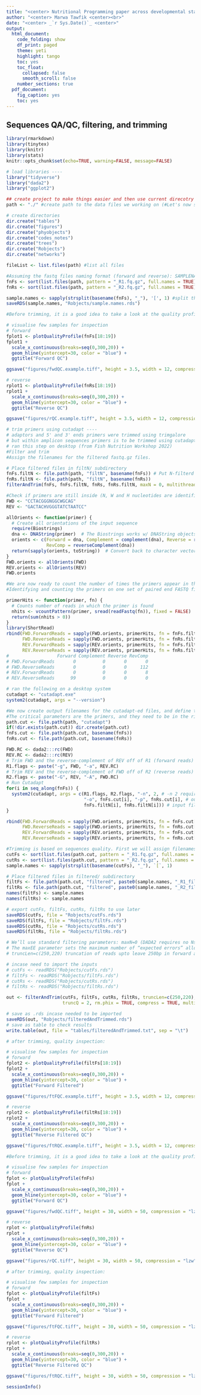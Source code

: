 ```yaml
---
title: "<center> Nutritional Programming paper across developmental stages in context of intestinal microbiome <center>"
author: "<center> Marwa Tawfik <center><br>"
date: "<center> _`r Sys.Date()`_ <center>"
output:
  html_document:
    code_folding: show
    df_print: paged
    theme: yeti
    highlight: tango
    toc: yes
    toc_float:
      collapsed: false
      smooth_scroll: false
    number_sections: true
  pdf_document:
    fig_caption: yes
    toc: yes
---
```


## Sequences QA/QC, filtering, and trimming

```r
library(rmarkdown)
library(tinytex)
library(knitr)
library(stats)
knitr::opts_chunk$set(echo=TRUE, warning=FALSE, message=FALSE)
```

```r
# load libraries ----
library("tidyverse")
library("dada2") 
library("ggplot2")

## create project to make things easier and then use current direcotry ./ as your path
path <- "./" #create path to the data files we working on (#Let's now set the input directory, where the demultiplexed per-sample fastq files reside) 

# create directories 
dir.create("tables")
dir.create("figures")
dir.create("phyobjects")
dir.create("codes_notes")
dir.create("trees")
dir.create("Robjects")
dir.create("networks")

fileList <- list.files(path) #list all files 

#Assuming the fastq files naming format (forward and reverse): SAMPLENAME_R1.fq.gz and SAMPLENAME_R2.fq.gz we can proceed as follows to group the forward and reverse filenames together:
fnFs <- sort(list.files(path, pattern = "_R1.fq.gz", full.names = TRUE)) #create a sorted list of vector for forward reads 
fnRs <- sort(list.files(path, pattern = "_R2.fq.gz", full.names = TRUE)) #create a sorted list of vector for reverse reads 

sample.names <- sapply(strsplit(basename(fnFs), "_"), '[', 1) #split the first part before _ and store that to sample.names vector
saveRDS(sample.names, "Robjects/sample.names.rds")
```

```r
#Before trimming, it is a good idea to take a look at the quality profile of my data:

# visualise few samples for inspection
# forward 
fplot1 <- plotQualityProfile(fnFs[18:19])
fplot1 +
  scale_x_continuous(breaks=seq(0,300,20)) +
  geom_hline(yintercept=30, color = "blue") +
  ggtitle("Forward QC")

ggsave("figures/fwdQC.example.tiff", height = 3.5, width = 12, compression = "lzw", scale = 0.8)

```

```r
# reverse 
rplot1 <- plotQualityProfile(fnRs[18:19])
rplot1 +
  scale_x_continuous(breaks=seq(0,300,20)) +
  geom_hline(yintercept=30, color = "blue") +
  ggtitle("Reverse QC")

ggsave("figures/rQC.example.tiff", height = 3.5, width = 12, compression = "lzw", scale = 0.8)

```

```r
# trim primers using cutadapt ----
# adaptors and 5' and 3' ends primers were trimmed using trimgalore 
# but within amplicon sequences primers is to be trimmed using cutadapt as follow
# ran this step on desktop (from Fish Nutrition Workshop 2022)
#Filter and trim
#Assign the filenames for the filtered fastq.gz files.

# Place filtered files in filtN/ subdirectory
fnFs.filtN <- file.path(path, "filtN", basename(fnFs)) # Put N-filterd files in filtN/ subdirectory
fnRs.filtN <- file.path(path, "filtN", basename(fnRs))
filterAndTrim(fnFs, fnFs.filtN, fnRs, fnRs.filtN, maxN = 0, multithread = TRUE)

#Check if primers are still inside (N, W and H nucleotides are identified by cutadapt)
FWD <- "CCTACGGGNGGCWGCAG"  
REV <- "GACTACHVGGGTATCTAATCC"

allOrients <- function(primer) {
  # Create all orientations of the input sequence
  require(Biostrings)
  dna <- DNAString(primer)  # The Biostrings works w/ DNAString objects rather than character vectors
  orients <- c(Forward = dna, Complement = complement(dna), Reverse = reverse(dna), 
               RevComp = reverseComplement(dna))
  return(sapply(orients, toString))  # Convert back to character vector
}
FWD.orients <- allOrients(FWD)
REV.orients <- allOrients(REV)
FWD.orients

#We are now ready to count the number of times the primers appear in the forward and reverse read, while considering all possible primer orientations. 
#Identifying and counting the primers on one set of paired end FASTQ files is sufficient, assuming all the files were created using the same library preparation, so we’ll just process the first sample.

primerHits <- function(primer, fn) {
  # Counts number of reads in which the primer is found
  nhits <- vcountPattern(primer, sread(readFastq(fn)), fixed = FALSE)
  return(sum(nhits > 0))
}
library(ShortRead)
rbind(FWD.ForwardReads = sapply(FWD.orients, primerHits, fn = fnFs.filtN[[1]]), 
      FWD.ReverseReads = sapply(FWD.orients, primerHits, fn = fnRs.filtN[[1]]), 
      REV.ForwardReads = sapply(REV.orients, primerHits, fn = fnFs.filtN[[1]]), 
      REV.ReverseReads = sapply(REV.orients, primerHits, fn = fnRs.filtN[[1]]))
#                  Forward Complement Reverse RevComp
# FWD.ForwardReads       0          0       0       0
# FWD.ReverseReads       0          0       0     112
# REV.ForwardReads       0          0       0       8
# REV.ReverseReads      99          0       0       0
```


```r
# ran the following on a desktop system 
cutadapt <- "cutadapt.exe"
system2(cutadapt, args = "--version") 

#We now create output filenames for the cutadapt-ed files, and define the parameters we are going to give the cutadapt command. 
#The critical parameters are the primers, and they need to be in the right orientation, i.e. the FWD primer should have been matching the forward-reads in its forward orientation, and the REV primer should have been matching the reverse-reads in its forward orientation. Warning: A lot of output will be written to the screen by cutadapt!
path.cut <- file.path(path, "cutadapt")
if(!dir.exists(path.cut)) dir.create(path.cut)
fnFs.cut <- file.path(path.cut, basename(fnFs))
fnRs.cut <- file.path(path.cut, basename(fnRs))
```


```r
FWD.RC <- dada2:::rc(FWD)
REV.RC <- dada2:::rc(REV)
# Trim FWD and the reverse-complement of REV off of R1 (forward reads)
R1.flags <- paste("-g", FWD, "-a", REV.RC) 
# Trim REV and the reverse-complement of FWD off of R2 (reverse reads)
R2.flags <- paste("-G", REV, "-A", FWD.RC) 
# Run Cutadapt
for(i in seq_along(fnFs)) {
  system2(cutadapt, args = c(R1.flags, R2.flags, "-n", 2, # -n 2 required to remove FWD and REV from reads
                             "-o", fnFs.cut[i], "-p", fnRs.cut[i], # output files
                             fnFs.filtN[i], fnRs.filtN[i])) # input files
}

rbind(FWD.ForwardReads = sapply(FWD.orients, primerHits, fn = fnFs.cut[[1]]), 
      FWD.ReverseReads = sapply(FWD.orients, primerHits, fn = fnRs.cut[[1]]), 
      REV.ForwardReads = sapply(REV.orients, primerHits, fn = fnFs.cut[[1]]), 
      REV.ReverseReads = sapply(REV.orients, primerHits, fn = fnRs.cut[[1]]))

#Trimming is based on sequences quality. First we will assign filenames for the trimmed sequences:
cutFs <- sort(list.files(path.cut, pattern = "_R1.fq.gz", full.names = TRUE))
cutRs <- sort(list.files(path.cut, pattern = "_R2.fq.gz", full.names = TRUE))
sample.names <- sapply(strsplit(basename(cutFs), "_"), `[`, 1)

# Place filtered files in filtered/ subdirectory
filtFs <- file.path(path.cut, "filtered", paste0(sample.names, "_R1_filt.fastq.gz"))
filtRs <- file.path(path.cut, "filtered", paste0(sample.names, "_R2_filt.fastq.gz"))
names(filtFs) <- sample.names
names(filtRs) <- sample.names

# export cutFs, filtFs, cutRs, filtRs to use later
saveRDS(cutFs, file = "Robjects/cutFs.rds")
saveRDS(filtFs, file = "Robjects/filtFs.rds")
saveRDS(cutRs, file = "Robjects/cutRs.rds")
saveRDS(filtRs, file = "Robjects/filtRs.rds")
```


```r
# We’ll use standard filtering parameters: maxN=0 (DADA2 requires no Ns), truncQ=2, rm.phix=TRUE and maxEE=2. 
# The maxEE parameter sets the maximum number of “expected errors” allowed in a read, which is a better filter than simply averaging quality scores.
# truncLen=c(250,220) truncation of reads upto leave 250bp in forward and 220bp in reverse reads

# incase need to import the inputs 
# cutFs <- readRDS("Robjects/cutFs.rds")
# filtFs <- readRDS("Robjects/filtFs.rds")
# cutRs <- readRDS("Robjects/cutRs.rds")
# filtRs <- readRDS("Robjects/filtRs.rds")

out <- filterAndTrim(cutFs, filtFs, cutRs, filtRs, truncLen=c(250,220), maxN = 0, maxEE = c(2, 2), 
                     truncQ = 2, rm.phix = TRUE, compress = TRUE, multithread = TRUE)  # on windows, set multithread = FALSE

# save as .rds incase needed to be imported 
saveRDS(out, "Robjects/filteredAndTrimmed.rds")
# save as table to check results
write.table(out, file = "tables/filteredAndTrimmed.txt", sep = "\t")
```


```r
# after trimming, quality inspection:

# visualise few samples for inspection
# forward 
fplot2 <- plotQualityProfile(filtFs[18:19])
fplot2 +
  scale_x_continuous(breaks=seq(0,300,20)) +
  geom_hline(yintercept=30, color = "blue") +
  ggtitle("Forward Filtered")

ggsave("figures/ftFQC.example.tiff", height = 3.5, width = 12, compression = "lzw", scale =0.8)
```

```r
# reverse 
rplot2 <- plotQualityProfile(filtRs[18:19])
rplot2 +
  scale_x_continuous(breaks=seq(0,300,20)) +
  geom_hline(yintercept=30, color = "blue") +
  ggtitle("Reverse Filtered QC")

ggsave("figures/ftRQC.example.tiff", height = 3.5, width = 12, compression = "lzw", scale =0.8)
```

```r
#Before trimming, it is a good idea to take a look at the quality profile of my data:

# visualise few samples for inspection
# forward 
fplot <- plotQualityProfile(fnFs)
fplot +
  scale_x_continuous(breaks=seq(0,300,20)) +
  geom_hline(yintercept=30, color = "blue") +
  ggtitle("Forward QC")

ggsave("figures/fwdQC.tiff", height = 30, width = 50, compression = "lzw", limitsize = FALSE)

```

```r
# reverse 
rplot <- plotQualityProfile(fnRs)
rplot +
  scale_x_continuous(breaks=seq(0,300,20)) +
  geom_hline(yintercept=30, color = "blue") +
  ggtitle("Reverse QC")

ggsave("figures/rQC.tiff", height = 30, width = 50, compression = "lzw", limitsize = FALSE)

```


```r
# after trimming, quality inspection:

# visualise few samples for inspection
# forward 
fplot <- plotQualityProfile(filtFs)
fplot +
  scale_x_continuous(breaks=seq(0,300,20)) +
  geom_hline(yintercept=30, color = "blue") +
  ggtitle("Forward Filtered")

ggsave("figures/ftFQC.tiff", height = 30, width = 50, compression = "lzw", limitsize = FALSE)
```

```r
# reverse 
rplot <- plotQualityProfile(filtRs)
rplot +
  scale_x_continuous(breaks=seq(0,300,20)) +
  geom_hline(yintercept=30, color = "blue") +
  ggtitle("Reverse Filtered QC")

ggsave("figures/ftRQC.tiff", height = 30, width = 50, compression = "lzw", limitsize = FALSE)
```

```r
sessionInfo()
```